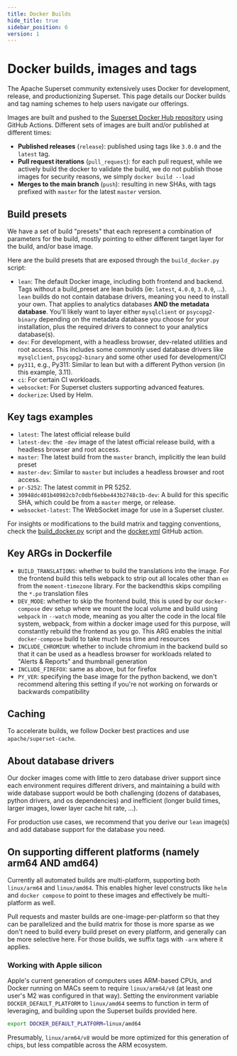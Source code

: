 ```yaml
---
title: Docker Builds
hide_title: true
sidebar_position: 6
version: 1
---
```


# Docker builds, images and tags

The Apache Superset community extensively uses Docker for development, release,
and productionizing Superset. This page details our Docker builds and tag naming
schemes to help users navigate our offerings.

Images are built and pushed to the [Superset Docker Hub repository](
https://hub.docker.com/r/apache/superset) using GitHub Actions.
Different sets of images are built and/or published at different times:

- **Published releases** (`release`): published using
  tags like `3.0.0` and the `latest` tag.
- **Pull request iterations** (`pull_request`): for each pull request, while
  we actively build the docker to validate the build, we do
  not publish those images for security reasons, we simply `docker build --load`
- **Merges to the main branch** (`push`): resulting in new SHAs, with tags
  prefixed with `master` for the latest `master` version.

## Build presets

We have a set of build "presets" that each represent a combination of
parameters for the build, mostly pointing to either different target layer
for the build, and/or base image.

Here are the build presets that are exposed through the `build_docker.py` script:

- `lean`: The default Docker image, including both frontend and backend. Tags
  without a build_preset are lean builds (ie: `latest`, `4.0.0`, `3.0.0`, ...). `lean`
  builds do not contain database
  drivers, meaning you need to install your own. That applies to analytics databases **AND
  the metadata database**. You'll likely want to layer either `mysqlclient` or `psycopg2-binary`
  depending on the metadata database you choose for your installation, plus the required
  drivers to connect to your analytics database(s).
- `dev`: For development, with a headless browser, dev-related utilities and root access. This
  includes some commonly used database drivers like `mysqlclient`, `psycopg2-binary` and
  some other used for development/CI
- `py311`, e.g., Py311: Similar to lean but with a different Python version (in this example, 3.11).
- `ci`: For certain CI workloads.
- `websocket`: For Superset clusters supporting advanced features.
- `dockerize`: Used by Helm.

## Key tags examples

- `latest`: The latest official release build
- `latest-dev`: the `-dev` image of the latest official release build, with a
  headless browser and root access.
- `master`: The latest build from the `master` branch, implicitly the lean build
  preset
- `master-dev`: Similar to `master` but includes a headless browser and root access.
- `pr-5252`: The latest commit in PR 5252.
- `30948dc401b40982cb7c0dbf6ebbe443b2748c1b-dev`: A build for
  this specific SHA, which could be from a `master` merge, or release.
- `websocket-latest`: The WebSocket image for use in a Superset cluster.



For insights or modifications to the build matrix and tagging conventions,
check the [build_docker.py](https://github.com/apache/superset/blob/master/scripts/build_docker.py)
script and the [docker.yml](https://github.com/apache/superset/blob/master/.github/workflows/docker.yml)
GitHub action.

## Key ARGs in Dockerfile
- `BUILD_TRANSLATIONS`: whether to build the translations into the image. For the
  frontend build this tells webpack to strip out all locales other than `en` from
  the `moment-timezone` library. For the backendthis skips compiling the
  `*.po` translation files
- `DEV_MODE`: whether to skip the frontend build, this is used by our `docker-compose` dev setup
  where we mount the local volume and build using `webpack` in `--watch` mode, meaning as you
  alter the code in the local file system, webpack, from within a docker image used for this
  purpose, will constantly rebuild the frontend as you go. This ARG enables the initial
  `docker-compose` build to take much less time and resources
- `INCLUDE_CHROMIUM`: whether to include chromium in the backend build so that it can be
  used as a headless browser for workloads related to "Alerts & Reports" and thumbnail generation
- `INCLUDE_FIREFOX`: same as above, but for firefox
- `PY_VER`: specifying the base image for the python backend, we don't recommend altering
  this setting if you're not working on forwards or backwards compatibility

## Caching

To accelerate builds, we follow Docker best practices and use `apache/superset-cache`.

## About database drivers

Our docker images come with little to zero database driver support since
each environment requires different drivers, and maintaining a build with
wide database support would be both challenging (dozens of databases,
python drivers, and os dependencies) and inefficient (longer
build times, larger images, lower layer cache hit rate, ...).

For production use cases, we recommend that you derive our `lean` image(s) and
add database support for the database you need.

## On supporting different platforms (namely arm64 AND amd64)

Currently all automated builds are multi-platform, supporting both `linux/arm64`
and `linux/amd64`. This enables higher level constructs like `helm` and
`docker compose` to point to these images and effectively be multi-platform
as well.

Pull requests and master builds
are one-image-per-platform so that they can be parallelized and the
build matrix for those is more sparse as we don't need to build every
build preset on every platform, and generally can be more selective here.
For those builds, we suffix tags with `-arm` where it applies.

### Working with Apple silicon

Apple's current generation of computers uses ARM-based CPUs, and Docker
running on MACs seem to require `linux/arm64/v8` (at least one user's M2 was
configured in that way). Setting the environment
variable `DOCKER_DEFAULT_PLATFORM` to `linux/amd64` seems to function in
term of leveraging, and building upon the Superset builds provided here.

```bash
export DOCKER_DEFAULT_PLATFORM=linux/amd64
```

Presumably, `linux/arm64/v8` would be more optimized for this generation
of chips, but less compatible across the ARM ecosystem.
